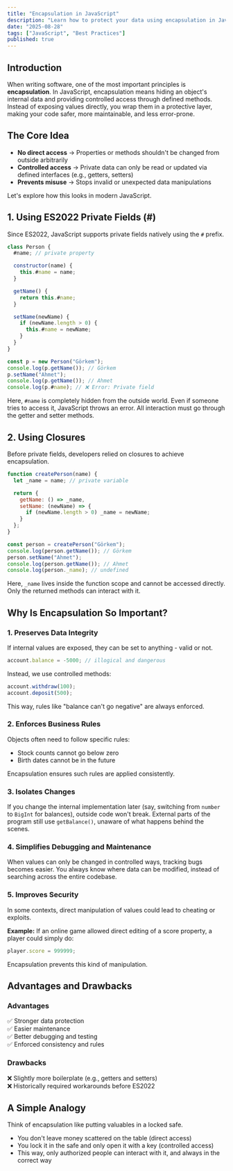 ```yaml
---
title: "Encapsulation in JavaScript"
description: "Learn how to protect your data using encapsulation in JavaScript. Explore private fields, closures, and best practices for writing safer, more maintainable code."
date: "2025-08-28"
tags: ["JavaScript", "Best Practices"]
published: true
---
```


## Introduction

When writing software, one of the most important principles is **encapsulation**. In JavaScript, encapsulation means hiding an object's internal data and providing controlled access through defined methods. Instead of exposing values directly, you wrap them in a protective layer, making your code safer, more maintainable, and less error-prone.

## The Core Idea

- **No direct access** → Properties or methods shouldn't be changed from outside arbitrarily
- **Controlled access** → Private data can only be read or updated via defined interfaces (e.g., getters, setters)
- **Prevents misuse** → Stops invalid or unexpected data manipulations

Let's explore how this looks in modern JavaScript.

## 1. Using ES2022 Private Fields (#)

Since ES2022, JavaScript supports private fields natively using the `#` prefix.

```javascript
class Person {
  #name; // private property

  constructor(name) {
    this.#name = name;
  }

  getName() {
    return this.#name;
  }

  setName(newName) {
    if (newName.length > 0) {
      this.#name = newName;
    }
  }
}

const p = new Person("Görkem");
console.log(p.getName()); // Görkem
p.setName("Ahmet");
console.log(p.getName()); // Ahmet
console.log(p.#name); // ❌ Error: Private field
```

Here, `#name` is completely hidden from the outside world. Even if someone tries to access it, JavaScript throws an error. All interaction must go through the getter and setter methods.

## 2. Using Closures

Before private fields, developers relied on closures to achieve encapsulation.

```javascript
function createPerson(name) {
  let _name = name; // private variable

  return {
    getName: () => _name,
    setName: (newName) => {
      if (newName.length > 0) _name = newName;
    }
  };
}

const person = createPerson("Görkem");
console.log(person.getName()); // Görkem
person.setName("Ahmet");
console.log(person.getName()); // Ahmet
console.log(person._name); // undefined
```

Here, `_name` lives inside the function scope and cannot be accessed directly. Only the returned methods can interact with it.

## Why Is Encapsulation So Important?

### 1. Preserves Data Integrity

If internal values are exposed, they can be set to anything - valid or not.

```javascript
account.balance = -5000; // illogical and dangerous
```

Instead, we use controlled methods:

```javascript
account.withdraw(100);
account.deposit(500);
```

This way, rules like "balance can't go negative" are always enforced.

### 2. Enforces Business Rules

Objects often need to follow specific rules:

- Stock counts cannot go below zero
- Birth dates cannot be in the future

Encapsulation ensures such rules are applied consistently.

### 3. Isolates Changes

If you change the internal implementation later (say, switching from `number` to `BigInt` for balances), outside code won't break. External parts of the program still use `getBalance()`, unaware of what happens behind the scenes.

### 4. Simplifies Debugging and Maintenance

When values can only be changed in controlled ways, tracking bugs becomes easier. You always know where data can be modified, instead of searching across the entire codebase.

### 5. Improves Security

In some contexts, direct manipulation of values could lead to cheating or exploits.

**Example:** If an online game allowed direct editing of a score property, a player could simply do:

```javascript
player.score = 999999;
```

Encapsulation prevents this kind of manipulation.

## Advantages and Drawbacks

### Advantages

✅ Stronger data protection  
✅ Easier maintenance  
✅ Better debugging and testing  
✅ Enforced consistency and rules

### Drawbacks

❌ Slightly more boilerplate (e.g., getters and setters)  
❌ Historically required workarounds before ES2022

## A Simple Analogy

Think of encapsulation like putting valuables in a locked safe.

- You don't leave money scattered on the table (direct access)
- You lock it in the safe and only open it with a key (controlled access)
- This way, only authorized people can interact with it, and always in the correct way